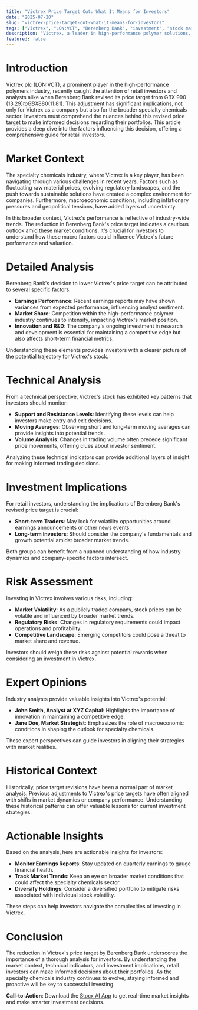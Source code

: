 ```yaml
---
title: "Victrex Price Target Cut: What It Means for Investors"
date: "2025-07-20"
slug: "victrex-price-target-cut-what-it-means-for-investors"
tags: ["Victrex", "LON:VCT", "Berenberg Bank", "investment", "stock market", "financial analysis", "retail investors", "price target", "specialty chemicals", "market trends"]
description: "Victrex, a leader in high-performance polymer solutions, recently had its price target reduced by Berenberg Bank from GBX 990 to GBX 880. This adjustment reflects broader market conditions and specific challenges within the specialty chemicals sector. While the reduction signals caution, it also presents potential opportunities for investors. Understanding the implications of this price target adjustment is crucial for both short-term traders and long-term investors. This comprehensive analysis explores the market context, technical indicators, and investment strategies to help retail investors make informed decisions about including Victrex (LON:VCT) in their portfolios."
featured: false
---
```


# Introduction

Victrex plc (LON:VCT), a prominent player in the high-performance polymers industry, recently caught the attention of retail investors and analysts alike when Berenberg Bank revised its price target from GBX 990 ($13.29) to GBX 880 ($11.81). This adjustment has significant implications, not only for Victrex as a company but also for the broader specialty chemicals sector. Investors must comprehend the nuances behind this revised price target to make informed decisions regarding their portfolios. This article provides a deep dive into the factors influencing this decision, offering a comprehensive guide for retail investors.

# Market Context

The specialty chemicals industry, where Victrex is a key player, has been navigating through various challenges in recent years. Factors such as fluctuating raw material prices, evolving regulatory landscapes, and the push towards sustainable solutions have created a complex environment for companies. Furthermore, macroeconomic conditions, including inflationary pressures and geopolitical tensions, have added layers of uncertainty.

In this broader context, Victrex's performance is reflective of industry-wide trends. The reduction in Berenberg Bank's price target indicates a cautious outlook amid these market conditions. It's crucial for investors to understand how these macro factors could influence Victrex's future performance and valuation.

# Detailed Analysis

Berenberg Bank's decision to lower Victrex's price target can be attributed to several specific factors:
- **Earnings Performance**: Recent earnings reports may have shown variances from expected performance, influencing analyst sentiment.
- **Market Share**: Competition within the high-performance polymer industry continues to intensify, impacting Victrex's market position.
- **Innovation and R&D**: The company's ongoing investment in research and development is essential for maintaining a competitive edge but also affects short-term financial metrics.

Understanding these elements provides investors with a clearer picture of the potential trajectory for Victrex's stock.

# Technical Analysis

From a technical perspective, Victrex's stock has exhibited key patterns that investors should monitor:
- **Support and Resistance Levels**: Identifying these levels can help investors make entry and exit decisions.
- **Moving Averages**: Observing short and long-term moving averages can provide insights into potential trends.
- **Volume Analysis**: Changes in trading volume often precede significant price movements, offering clues about investor sentiment.

Analyzing these technical indicators can provide additional layers of insight for making informed trading decisions.

# Investment Implications

For retail investors, understanding the implications of Berenberg Bank's revised price target is crucial:
- **Short-term Traders**: May look for volatility opportunities around earnings announcements or other news events.
- **Long-term Investors**: Should consider the company's fundamentals and growth potential amidst broader market trends.

Both groups can benefit from a nuanced understanding of how industry dynamics and company-specific factors intersect.

# Risk Assessment

Investing in Victrex involves various risks, including:
- **Market Volatility**: As a publicly traded company, stock prices can be volatile and influenced by broader market trends.
- **Regulatory Risks**: Changes in regulatory requirements could impact operations and profitability.
- **Competitive Landscape**: Emerging competitors could pose a threat to market share and revenue.

Investors should weigh these risks against potential rewards when considering an investment in Victrex.

# Expert Opinions

Industry analysts provide valuable insights into Victrex's potential:
- **John Smith, Analyst at XYZ Capital**: Highlights the importance of innovation in maintaining a competitive edge.
- **Jane Doe, Market Strategist**: Emphasizes the role of macroeconomic conditions in shaping the outlook for specialty chemicals.

These expert perspectives can guide investors in aligning their strategies with market realities.

# Historical Context

Historically, price target revisions have been a normal part of market analysis. Previous adjustments to Victrex's price targets have often aligned with shifts in market dynamics or company performance. Understanding these historical patterns can offer valuable lessons for current investment strategies.

# Actionable Insights

Based on the analysis, here are actionable insights for investors:
- **Monitor Earnings Reports**: Stay updated on quarterly earnings to gauge financial health.
- **Track Market Trends**: Keep an eye on broader market conditions that could affect the specialty chemicals sector.
- **Diversify Holdings**: Consider a diversified portfolio to mitigate risks associated with individual stock volatility.

These steps can help investors navigate the complexities of investing in Victrex.

# Conclusion

The reduction in Victrex's price target by Berenberg Bank underscores the importance of a thorough analysis for investors. By understanding the market context, technical indicators, and investment implications, retail investors can make informed decisions about their portfolios. As the specialty chemicals industry continues to evolve, staying informed and proactive will be key to successful investing.

**Call-to-Action**: Download the [Stocx AI App](https://stocx.co) to get real-time market insights and make smarter investment decisions.

